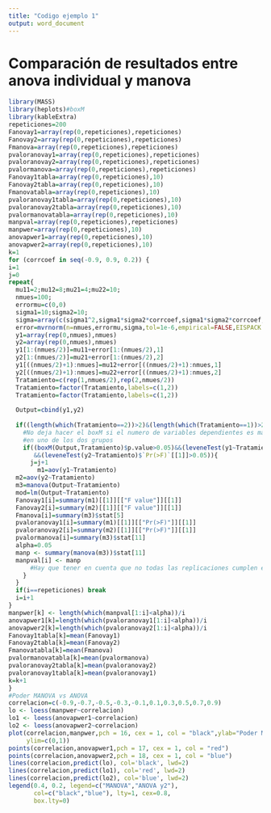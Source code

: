---
title: "Codigo ejemplo 1"
output: word_document
---
# Comparación de resultados entre anova individual y manova

```{r}
library(MASS)
library(heplots)#boxM
library(kableExtra)
repeticiones=200
Fanovay1=array(rep(0,repeticiones),repeticiones)
Fanovay2=array(rep(0,repeticiones),repeticiones)
Fmanova=array(rep(0,repeticiones),repeticiones)
pvaloranovay1=array(rep(0,repeticiones),repeticiones)
pvaloranovay2=array(rep(0,repeticiones),repeticiones)
pvalormanova=array(rep(0,repeticiones),repeticiones)
Fanovay1tabla=array(rep(0,repeticiones),10)
Fanovay2tabla=array(rep(0,repeticiones),10)
Fmanovatabla=array(rep(0,repeticiones),10)
pvaloranovay1tabla=array(rep(0,repeticiones),10)
pvaloranovay2tabla=array(rep(0,repeticiones),10)
pvalormanovatabla=array(rep(0,repeticiones),10)
manpval=array(rep(0,repeticiones),repeticiones)
manpwer=array(rep(0,repeticiones),10)
anovapwer1=array(rep(0,repeticiones),10)
anovapwer2=array(rep(0,repeticiones),10)
k=1
for (corrcoef in seq(-0.9, 0.9, 0.2)) {
i=1
j=0
repeat{
  mu11=2;mu12=8;mu21=4;mu22=10;
  nmues=100;
  errormu=c(0,0)
  sigma1=10;sigma2=10;
  sigma=array(c(sigma1^2,sigma1*sigma2*corrcoef,sigma1*sigma2*corrcoef,sigma2^2),c(2,2))
  error=mvrnorm(n=nmues,errormu,sigma,tol=1e-6,empirical=FALSE,EISPACK = FALSE)
  y1=array(rep(0,nmues),nmues)
  y2=array(rep(0,nmues),nmues)
  y1[1:(nmues/2)]=mu11+error[1:(nmues/2),1]
  y2[1:(nmues/2)]=mu21+error[1:(nmues/2),2]
  y1[((nmues/2)+1):nmues]=mu12+error[((nmues/2)+1):nmues,1]
  y2[((nmues/2)+1):nmues]=mu22+error[((nmues/2)+1):nmues,2]
  Tratamiento=c(rep(1,nmues/2),rep(2,nmues/2))
  Tratamiento=factor(Tratamiento,labels=c(1,2))
  Tratamiento=factor(Tratamiento,labels=c(1,2))
  
  Output=cbind(y1,y2)
  
  if((length(which(Tratamiento==2))>2)&(length(which(Tratamiento==1))>2)){
    #No deja hacer el boxM si el numero de variables dependientes es mayor o igual que las observaciones
    #en uno de los dos grupos
    if((boxM(Output,Tratamiento)$p.value>0.05)&&(leveneTest(y1~Tratamiento)$`Pr(>F)`[[1]]>0.05)
       &&(leveneTest(y2~Tratamiento)$`Pr(>F)`[[1]]>0.05)){
      j=j+1
        m1=aov(y1~Tratamiento)
  m2=aov(y2~Tratamiento)
  m3=manova(Output~Tratamiento)
  mod=lm(Output~Tratamiento)
  Fanovay1[i]=summary(m1)[[1]][["F value"]][[1]] 
  Fanovay2[i]=summary(m2)[[1]][["F value"]][[1]] 
  Fmanova[i]=summary(m3)$stat[5]
  pvaloranovay1[i]=summary(m1)[[1]][["Pr(>F)"]][[1]] 
  pvaloranovay2[i]=summary(m2)[[1]][["Pr(>F)"]][[1]] 
  pvalormanova[i]=summary(m3)$stat[11]
  alpha=0.05
  manp <- summary(manova(m3))$stat[11]
  manpval[i] <- manp
      #Hay que tener en cuenta que no todas las replicaciones cumplen el if
    }
  }
  if(i==repeticiones) break
  i=i+1
}
manpwer[k] <- length(which(manpval[1:i]<alpha))/i
anovapwer1[k]=length(which(pvaloranovay1[1:i]<alpha))/i
anovapwer2[k]=length(which(pvaloranovay2[1:i]<alpha))/i
Fanovay1tabla[k]=mean(Fanovay1)
Fanovay2tabla[k]=mean(Fanovay2)
Fmanovatabla[k]=mean(Fmanova)
pvalormanovatabla[k]=mean(pvalormanova)
pvaloranovay2tabla[k]=mean(pvaloranovay2)
pvaloranovay1tabla[k]=mean(pvaloranovay1)
k=k+1
}
#Poder MANOVA vs ANOVA
correlacion=c(-0.9,-0.7,-0.5,-0.3,-0.1,0.1,0.3,0.5,0.7,0.9)
lo <- loess(manpwer~correlacion)
lo1 <- loess(anovapwer1~correlacion)
lo2 <- loess(anovapwer2~correlacion)
plot(correlacion,manpwer,pch = 16, cex = 1, col = "black",ylab="Poder MANOVA vs ANOVA",xlab="Correlación",
     ylim=c(0,1))
points(correlacion,anovapwer1,pch = 17, cex = 1, col = "red")
points(correlacion,anovapwer2,pch = 18, cex = 1, col = "blue")
lines(correlacion,predict(lo), col='black', lwd=2)
lines(correlacion,predict(lo1), col='red', lwd=2)
lines(correlacion,predict(lo2), col='blue', lwd=2)
legend(0.4, 0.2, legend=c("MANOVA","ANOVA y2"),
       col=c("black","blue"), lty=1, cex=0.8,
       box.lty=0)
```

